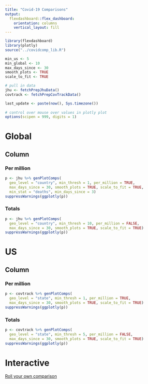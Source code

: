 ```yaml
---
title: "Covid-19 Comparisons"
output: 
  flexdashboard::flex_dashboard:
    orientation: columns
    vertical_layout: fill
---
```


```r
library(flexdashboard)
library(plotly)
source("../covidcomp_lib.R")

min_us <- 5
min_global <- 10
max_days_since <- 30
smooth_plots <- TRUE
scale_to_fit <- TRUE

# pull in data
jhu <- fetchPrepJhuData()
covtrack <- fetchPrepCovTrackData()

last_update <- paste(now(), Sys.timezone())
 
# control over mouse over values in plotly plot
options(scipen = 999, digits = 1)
```

Global
===================================== 

Column {.tabset}
-----------------------------------------------------------------------

### Per million

```r
p <- jhu %>% genPlotComps(
  geo_level = "country", min_thresh = 1, per_million = TRUE,
  max_days_since = 30, smooth_plots = TRUE, scale_to_fit = TRUE,
  min_stat = "deaths", min_days_since = 3)
suppressWarnings(ggplotly(p))
```

### Totals

```r
p <- jhu %>% genPlotComps(
  geo_level = "country", min_thresh = 10, per_million = FALSE,
  max_days_since = 30, smooth_plots = TRUE, scale_to_fit = TRUE)
suppressWarnings(ggplotly(p))
```

US
===================================== 

Column {.tabset}
-----------------------------------------------------------------------

### Per million

```r
p <- covtrack %>% genPlotComps(
  geo_level = "state", min_thresh = 1, per_million = TRUE,
  max_days_since = 30, smooth_plots = TRUE, scale_to_fit = TRUE)
suppressWarnings(ggplotly(p))
```

### Totals

```r
p <- covtrack %>% genPlotComps(
  geo_level = "state", min_thresh = 5, per_million = FALSE,
  max_days_since = 30, smooth_plots = TRUE, scale_to_fit = TRUE)
suppressWarnings(ggplotly(p))
```

Interactive
===================================== 

[Roll your own comparison](https://robon.shinyapps.io/covidcomp/)